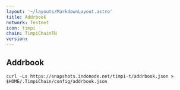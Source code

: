 ```yaml
---
layout: '~/layouts/MarkdownLayout.astro'
title: Addrbook
network: Testnet
icon: timpi
chain: TimpiChainTN
version: 
---
```

## Addrbook

```
curl -Ls https://snapshots.indonode.net/timpi-t/addrbook.json > $HOME/.TimpiChain/config/addrbook.json
```
